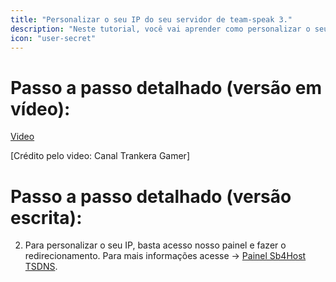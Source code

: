 ```yaml
---
title: "Personalizar o seu IP do seu servidor de team-speak 3."
description: "Neste tutorial, você vai aprender como personalizar o seu IP do seu servidor de team-speak 3."
icon: "user-secret"
---
```


# **Passo a passo detalhado (versão em vídeo):**

[Video](https://www.youtube.com/watch?v=5KBT8c6JeR8&t=523s&ab_channel=TrankeraGamer)

[Crédito pelo video: Canal Trankera Gamer]

# **Passo a passo detalhado (versão escrita):**

2. Para personalizar o seu IP, basta acesso nosso painel e fazer o redirecionamento. Para mais informações acesse -> [Painel Sb4Host TSDNS](https://sb4.host/tsdns/criar.php).


